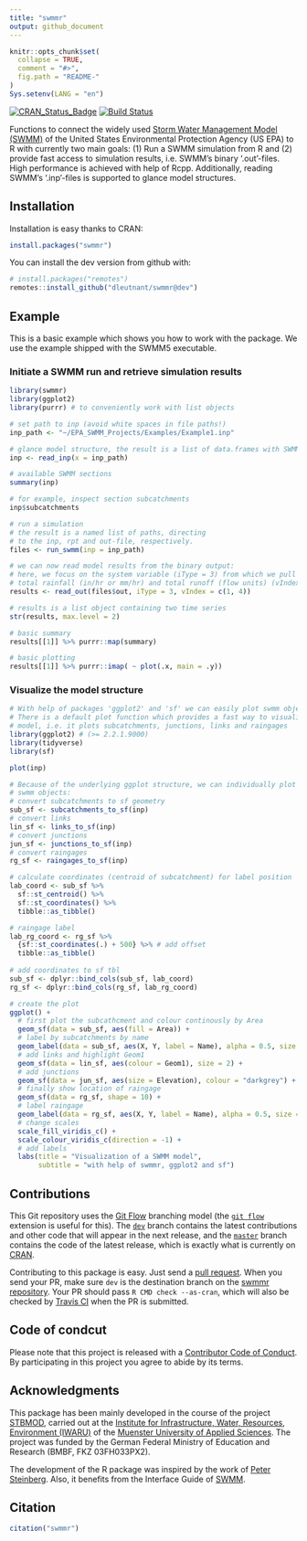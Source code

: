```yaml
---
title: "swmmr"
output: github_document
---
```


<!-- README.md is generated from README.Rmd. Please edit that file -->

```r
knitr::opts_chunk$set(
  collapse = TRUE,
  comment = "#>",
  fig.path = "README-"
)
Sys.setenv(LANG = "en")
```

[![CRAN_Status_Badge](http://www.r-pkg.org/badges/version/swmmr)](https://cran.r-project.org/package=swmmr) [![Build Status](https://travis-ci.org/dleutnant/swmmr.svg?branch=dev)](https://travis-ci.org/dleutnant/swmmr)

Functions to connect the widely used [Storm Water Management Model (SWMM)](https://www.epa.gov/water-research/storm-water-management-model-swmm)
of the United States Environmental Protection Agency (US EPA) to R with currently 
two main goals: (1) Run a SWMM simulation from R and (2) provide fast 
access to simulation results, i.e. SWMM's binary '.out'-files. High performance is 
achieved with help of Rcpp. Additionally, reading SWMM's '.inp'-files is supported to 
glance model structures. 

## Installation

Installation is easy thanks to CRAN:
```r
install.packages("swmmr")
```

You can install the dev version from github with:
```r
# install.packages("remotes")
remotes::install_github("dleutnant/swmmr@dev")
```

## Example

This is a basic example which shows you how to work with the package. We use 
the example shipped with the SWMM5 executable.

### Initiate a SWMM run and retrieve simulation results

```r

library(swmmr)
library(ggplot2)
library(purrr) # to conveniently work with list objects

# set path to inp (avoid white spaces in file paths!)
inp_path <- "~/EPA_SWMM_Projects/Examples/Example1.inp"

# glance model structure, the result is a list of data.frames with SWMM sections
inp <- read_inp(x = inp_path)

# available SWMM sections
summary(inp)

# for example, inspect section subcatchments
inp$subcatchments

# run a simulation
# the result is a named list of paths, directing
# to the inp, rpt and out-file, respectively.
files <- run_swmm(inp = inp_path)

# we can now read model results from the binary output:
# here, we focus on the system variable (iType = 3) from which we pull
# total rainfall (in/hr or mm/hr) and total runoff (flow units) (vIndex = c(1,4)).
results <- read_out(files$out, iType = 3, vIndex = c(1, 4))

# results is a list object containing two time series 
str(results, max.level = 2)

# basic summary
results[[1]] %>% purrr::map(summary)

# basic plotting
results[[1]] %>% purrr::imap( ~ plot(.x, main = .y))

```

### Visualize the model structure

```r
# With help of packages 'ggplot2' and 'sf' we can easily plot swmm objects:
# There is a default plot function which provides a fast way to visualize your 
# model, i.e. it plots subcatchments, junctions, links and raingages
library(ggplot2) # (>= 2.2.1.9000)
library(tidyverse)
library(sf)

plot(inp)

# Because of the underlying ggplot structure, we can individually plot and highlight 
# swmm objects:
# convert subcatchments to sf geometry
sub_sf <- subcatchments_to_sf(inp)
# convert links
lin_sf <- links_to_sf(inp)
# convert junctions
jun_sf <- junctions_to_sf(inp)
# convert raingages
rg_sf <- raingages_to_sf(inp)

# calculate coordinates (centroid of subcatchment) for label position
lab_coord <- sub_sf %>% 
  sf::st_centroid() %>%
  sf::st_coordinates() %>% 
  tibble::as_tibble()

# raingage label
lab_rg_coord <- rg_sf %>% 
  {sf::st_coordinates(.) + 500} %>% # add offset
  tibble::as_tibble()
  
# add coordinates to sf tbl
sub_sf <- dplyr::bind_cols(sub_sf, lab_coord)
rg_sf <- dplyr::bind_cols(rg_sf, lab_rg_coord)

# create the plot
ggplot() + 
  # first plot the subcathcment and colour continously by Area
  geom_sf(data = sub_sf, aes(fill = Area)) + 
  # label by subcatchments by name
  geom_label(data = sub_sf, aes(X, Y, label = Name), alpha = 0.5, size = 3) +
  # add links and highlight Geom1
  geom_sf(data = lin_sf, aes(colour = Geom1), size = 2) +
  # add junctions
  geom_sf(data = jun_sf, aes(size = Elevation), colour = "darkgrey") + 
  # finally show location of raingage
  geom_sf(data = rg_sf, shape = 10) + 
  # label raingage
  geom_label(data = rg_sf, aes(X, Y, label = Name), alpha = 0.5, size = 3) +
  # change scales
  scale_fill_viridis_c() +
  scale_colour_viridis_c(direction = -1) +
  # add labels
  labs(title = "Visualization of a SWMM model", 
       subtitle = "with help of swmmr, ggplot2 and sf")

```

## Contributions
This Git repository uses the [Git Flow](http://nvie.com/posts/a-successful-git-branching-model/) branching model (the [`git flow`](https://github.com/petervanderdoes/gitflow-avh) extension is useful for this). The [`dev`](https://github.com/dleutnant/swmmr/tree/dev) branch contains the latest contributions and other code that will appear in the next release, and the [`master`](https://github.com/dleutnant/swmmr) branch contains the code of the latest release, which is exactly what is currently on [CRAN](https://cran.r-project.org/package=swmmr).

Contributing to this package is easy. Just send a [pull request](https://help.github.com/articles/using-pull-requests/). When you send your PR, make sure `dev` is the destination branch on the [swmmr repository](https://github.com/dleutnant/swmmr). Your PR should pass `R CMD check --as-cran`, which will also be checked by <a href="https://travis-ci.org/dleutnant/swmmr">Travis CI</a> when the PR is submitted.

## Code of condcut
Please note that this project is released with a [Contributor Code of Conduct](CONDUCT.md). By participating in this project you agree to abide by its terms.

## Acknowledgments
This package has been mainly developed in the course of the project [STBMOD](https://www.fh-muenster.de/forschung/forschungskatalog/projekt.php?pr_id=722), 
carried out at the [Institute for Infrastructure, Water, Resources, Environment (IWARU)](https://en.fh-muenster.de/iwaru/index.php) of the
[Muenster University of Applied Sciences](https://www.fh-muenster.de).
The project was funded by the German Federal Ministry of Education and Research (BMBF, FKZ 03FH033PX2).

The development of the R package was inspired by the work of [Peter Steinberg](https://github.com/PeterDSteinberg/RSWMM). Also, it benefits from the Interface Guide of [SWMM](https://www.epa.gov/water-research/storm-water-management-model-swmm).

## Citation

```r
citation("swmmr")
```